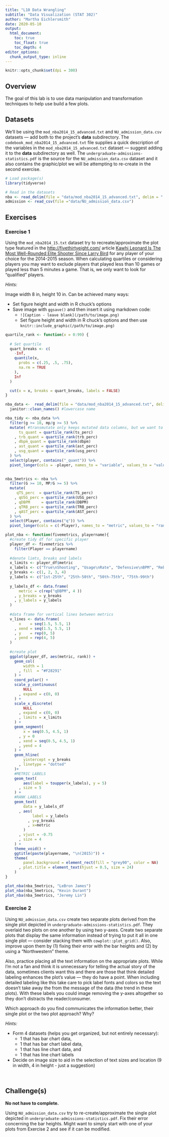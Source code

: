 ```yaml
---
title: "L10 Data Wrangling"
subtitle: "Data Visualization (STAT 302)"
author: "Martha Eichlersmith"
date: 2020-05-10
output:
  html_document:
    toc: true
    toc_float: true
    toc_depth: 4
editor_options: 
  chunk_output_type: inline
---
```


```r
knitr::opts_chunk$set(dpi = 300)
```

## Overview

The goal of this lab is to use data manipulation and transformation techniques to help use build a few plots. 

## Datasets

We'll be using the `mod_nba2014_15_advanced.txt` and `NU_admission_data.csv` datasets --- add both to the project's **data** subdirectory. The `codebook_mod_nba2014_15_advanced.txt` file supplies a quick description of the variables in the `mod_nba2014_15_advanced.txt` dataset --- suggest adding it to the **data** subdirectory as well. The `undergraduate-admissions-statistics.pdf` is the source for the `NU_admission_data.csv` dataset and it also contains the graphic/plot we will be attempting to re-create in the second exercise. 


```r
# Load package(s)
library(tidyverse)

# Read in the datasets
nba <- read_delim(file = "data/mod_nba2014_15_advanced.txt", delim = "|")
admission <- read_csv(file ="data/NU_admission_data.csv")
```


## Exercises



### Exercise 1

Using the `mod_nba2014_15.txt` dataset try to recreate/approximate the plot type featured in the [http://fivethirtyeight.com/](fivethirtyeight.com) article [Kawhi Leonard Is The Most Well-Rounded Elite Shooter Since Larry Bird](http://fivethirtyeight.com/features/kawhi-leonard-is-the-most-well-rounded-elite-shooter-since-larry-bird/) for any player of your choice for the 2014-2015 season. When calculating quartiles or considering players you may want to exclude players that played less than 10 games or played less than 5 minutes a game. That is, we only want to look for "qualified" players.

*Hints:*

Image width 8 in, height 10 in. Can be achieved many ways:

- Set figure height and width in R chuck's options
- Save image with `ggsave()` and then insert it using markdown code:
    - `![Caption - leave blank](/path/to/image.png)`
    - Set figure height and width in R chuck's options and then use `knitr::include_graphic(/path/to/image.png)`



```r
quartile_rank <- function(x = 0:99) {
  
  # Set quartile
  quart_breaks <- c(
    -Inf,
    quantile(x,
      probs = c(.25, .5, .75),
      na.rm = TRUE
    ),
    Inf
  )

  cut(x = x, breaks = quart_breaks, labels = FALSE)
}
```

```r
nba_data <-  read_delim(file = "data/mod_nba2014_15_advanced.txt", delim = "|") %>%
  janitor::clean_names() #lowercase name

nba_tidy <- nba_data %>%
  filter(g >= 10, mp/g >= 5) %>%
  mutate( #transmutate only keeps mutated data columns, but we want to keep name 
      ts_quant = quartile_rank(ts_perc)
    , trb_quant = quartile_rank(trb_perc)
    , dbpm_quant = quartile_rank(dbpm)
    , ast_quant = quartile_rank(ast_perc)
    , usg_quant = quartile_rank(usg_perc)
  ) %>% 
  select(player, contains("_quant")) %>%
  pivot_longer(cols = -player, names_to = "variable", values_to = "value")
  
```

```r
nba_5metrics <- nba %>%
  filter(G >= 10, MP/G >= 5) %>%
  mutate(
     qTS_perc  = quartile_rank(TS_perc)
    , qUSG_perc = quartile_rank(USG_perc)
    , qDBPM     = quartile_rank(DBPM)
    , qTRB_perc = quartile_rank(TRB_perc)
    , qAST_perc = quartile_rank(AST_perc)
  ) %>%
  select(Player, contains("q")) %>%
  pivot_longer(cols = c(-Player), names_to = "metric", values_to = "rank")
```

```r
plot_nba <- function(fivemetrics, playername){
  #create tidy df for specific player
  player_df <- fivemetrics %>%
    filter(Player == playername) 
    
  #denote limts, breaks and labels 
  x_limits <- player_df$metric
  x_labels <- c("True\nShooting", "Usage\nRate", "Defensive\nBPM", "Rebound\nRate", "Assist\nRate")
  y_breaks <- c(1, 2, 3, 4)
  y_labels <- c("1st-25th", "25th-50th", "50th-75th", "75th-99th")
  
  y_labels_df <- data.frame(
      metric = c(rep("qDBPM", 4 ))
    , y_breaks = y_breaks
    , y_labels = y_labels
  )
  
  #data frame for vertical lines between metrics
  v_lines <- data.frame(
      x    = seq(1.5, 5.5, 1)
    , xend = seq(1.5, 5.5, 1)
    , y    = rep(0, 5)
    , yend = rep(4, 5)
  )
  
  #create plot
  ggplot(player_df, aes(metric, rank)) +
    geom_col(
        width = 1
      , fill  = "#F28291"
    ) +
    coord_polar() + 
    scale_y_continuous(
        NULL
      , expand = c(0, 0)
    ) +
    scale_x_discrete(
        NULL
      , expand = c(0, 0)
      , limits = x_limits 
    ) +
    geom_segment(
        x = seq(0.5, 4.5, 1)
      , y = 0
      , xend = seq(0.5, 4.5, 1)
      , yend = 4
    ) +
    geom_hline(
        yintercept = y_breaks
      , linetype = "dotted"
    )+
    #METRIC LABELS 
    geom_text(
        aes(label = toupper(x_labels), y = 5)
      , size = 5
    ) +
    #RANK LABELS 
    geom_text(
        data = y_labels_df 
      , aes(
            label = y_labels
          , y=y_breaks
          , x=metric
        )
      , vjust = -0.75
      , size = 4
    ) +
    theme_void() +
    ggtitle(paste(playername, "\n(2015)")) +
    theme(
        panel.background = element_rect(fill = "grey90", color = NA)
      , plot.title = element_text(hjust = 0.5, size = 24)
    )  
}
```

```r
plot_nba(nba_5metrics, "LeBron James")
plot_nba(nba_5metrics, "Kevin Durant")
plot_nba(nba_5metrics, "Jeremy Lin")
```






### Exercise 2

Using `NU_admission_data.csv` create two separate plots derived from the single plot depicted in `undergraduate-admissions-statistics.pdf`. They overlaid two plots on one another by using two y-axes. Create two separate plots that display the same information instead of trying to put it all in one single plot --- consider stacking them with `cowplot::plot_grid()`. Also, improve upon them by (1) fixing their error with the bar heights and (2) by using a "Northwestern" theme. 

Also, practice placing all the text information on the appropriate plots. While I'm not a fan and think it is unnecessary for telling the actual story of the data, sometimes clients want this and there are those that think detailed labeling enhances the plot's value --- they do have a point. When including detailed labeling like this take care to pick label fonts and colors so the text doesn't take away the from the message of the data (the trend in these plots). With these labels you could image removing the y-axes altogether so they don't distracts the reader/consumer. 

Which approach do you find communicates the information better, their single plot or the two plot approach? Why?

*Hints:*

- Form 4 datasets (helps you get organized, but not entirely necessary): 
    - 1 that has bar chart data, 
    - 1 that has bar chart label data, 
    - 1 that has line chart data, and 
    - 1 that has line chart labels 
- Decide on image size to aid in the selection of text sizes and location (9 in width, 4 in height - just a suggestion)

<br>

## Challenge(s)

**No not have to complete.**

Using `NU_admission_data.csv` try to re-create/approximate the single plot depicted in `undergraduate-admissions-statistics.pdf`. Fix their error concerning the bar heights. Might want to simply start with one of your plots from Exercise 2 and see if it can be modified. 
